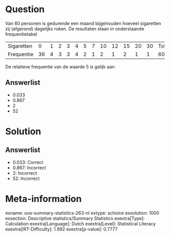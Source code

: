 Question
========

Van 60 personen is gedurende een maand bijgehouden hoeveel sigaretten
zij (afgerond) dagelijks roken. De resultaten staan in onderstaande
frequentietabel

  ------------ ---- --- --- --- --- --- --- ---- ---- ---- ---- ---- --------
  Sigaretten   0    1   2   3   4   5   7   10   12   15   20   30   Totaal
  Frequentie   36   4   3   3   4   2   1   2    1    2    1    1    60
  ------------ ---- --- --- --- --- --- --- ---- ---- ---- ---- ---- --------

De relatieve frequentie van de waarde 5 is gelijk aan:

Answerlist
----------

* 0.033
* 0.867
* 2
* 52

Solution
========

Answerlist
----------

* 0.033: Correct
* 0.867: Incorrect
* 2: Incorrect
* 52: Incorrect

Meta-information
================
exname: uva-summary-statistics-263-nl
extype: schoice
exsolution: 1000
exsection: Descriptive statistics/Summary Statistics
exextra[Type]: Calculation
exextra[Language]: Dutch
exextra[Level]: Statistical Literacy
exextra[IRT-Difficulty]: 1.992
exextra[p-value]: 0.7777
